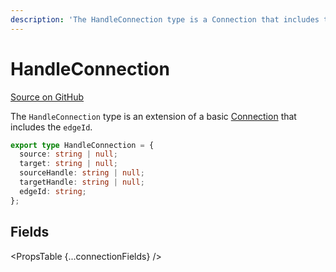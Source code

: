 ```yaml
---
description: 'The HandleConnection type is a Connection that includes the edgeId.'
---
```



# HandleConnection

[Source on GitHub](https://github.com/xyflow/xyflow/blob/main/packages/system/src/types/general.ts/#L36-L37)

The `HandleConnection` type is an extension of a basic [Connection](/api-reference/types/connection) that includes the `edgeId`.

```ts
export type HandleConnection = {
  source: string | null;
  target: string | null;
  sourceHandle: string | null;
  targetHandle: string | null;
  edgeId: string;
};
```

## Fields

<PropsTable {...connectionFields} />
